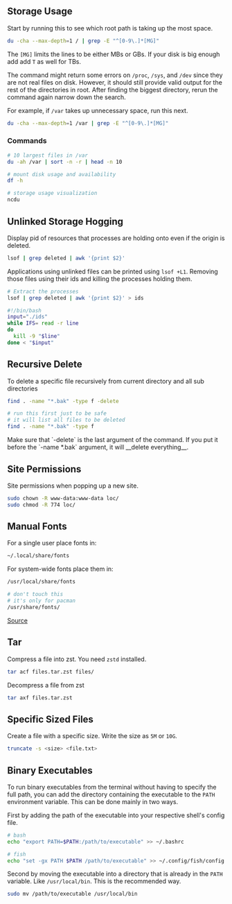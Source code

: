 
## Storage Usage

Start by running this to see which root path is taking up the most space.

``` sh
du -cha --max-depth=1 / | grep -E "^[0-9\.]*[MG]"
```

The `[MG]` limits the lines to be either MBs or GBs. If your disk is big enough add add `T` as well for TBs.

The command might return some errors on `/proc`, `/sys`, and `/dev` since they are not real files on disk. However, it should still provide valid output for the rest of the directories in root. After finding the biggest directory, rerun the command again narrow down the search.

For example, if `/var` takes up unnecessary space, run this next.

``` sh
du -cha --max-depth=1 /var | grep -E "^[0-9\.]*[MG]"
```

### Commands 

``` bash
# 10 largest files in /var
du -ah /var | sort -n -r | head -n 10

# mount disk usage and availability
df -h

# storage usage visualization
ncdu
```


## Unlinked Storage Hogging

Display pid of resources that processes are holding onto even if the origin is deleted.

``` bash
lsof | grep deleted | awk '{print $2}'
```

Applications using unlinked files can be printed using `lsof +L1`. Removing those files using their ids and killing the processes holding them.

``` sh
# Extract the processes
lsof | grep deleted | awk '{print $2}' > ids
```
``` sh
#!/bin/bash
input="./ids"
while IFS= read -r line
do
  kill -9 "$line"
done < "$input"
```

## Recursive Delete

To delete a specific file recursively from current directory and all sub directories

``` bash
find . -name "*.bak" -type f -delete

# run this first just to be safe
# it will list all files to be deleted
find . -name "*.bak" -type f
```

<Warning>
  Make sure that `-delete` is the last argument of the command. If you put it before the `-name *.bak` argument, it will __delete everything__.
</Warning>

## Site Permissions

Site permissions when popping up a new site.

```bash
sudo chown -R www-data:www-data loc/
sudo chmod -R 774 loc/
```

## Manual Fonts

For a single user place fonts in:

```sh
~/.local/share/fonts
```

For system-wide fonts place them in:

```sh
/usr/local/share/fonts

# don't touch this
# it's only for pacman
/usr/share/fonts/
```

[Source](https://wiki.archlinux.org/title/Fonts#Manual_installation)

## Tar

Compress a file into zst. You need `zstd` installed.

```bash
tar acf files.tar.zst files/
```

Decompress a file from zst

```bash
tar axf files.tar.zst
```

## Specific Sized Files

Create a file with a specific size. Write the size as `5M` or `10G`.

```bash
truncate -s <size> <file.txt>
```

## Binary Executables

To run binary executables from the terminal without having to specify the full path, you can add the directory containing the executable to the `PATH` environment variable. This can be done mainly in two ways.

First by adding the path of the executable into your respective shell's config file. 

``` bash
# bash
echo "export PATH=$PATH:/path/to/executable" >> ~/.bashrc

# fish
echo "set -gx PATH $PATH /path/to/executable" >> ~/.config/fish/config.fish
```

Second by moving the executable into a directory that is already in the `PATH` variable. Like `/usr/local/bin`. This is the recommended way. 

``` bash
sudo mv /path/to/executable /usr/local/bin
```